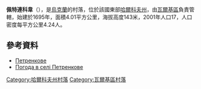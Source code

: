 {{coord|49|54|12|N|35|41|22|E|scale:100000_region:UA|display=title}}

'''佩特連科韋'''（{{lang-uk|Петренкове}}），是[[烏克蘭|烏克蘭]]的村落，位於該國東部[[哈爾科夫州|哈爾科夫州]]，由[[瓦爾基區|瓦爾基區]]負責管轄，始建於1695年，面積4.01平方公里，海拔高度143米，2001年人口17，人口密度每平方公里4.24人。

==參考資料==
* [http://gska2.rada.gov.ua/pls/z7502/A005?rdat1=09.01.2009&rf7571=32618 Петренкове]{{dead link|date=2017年11月 |bot=InternetArchiveBot |fix-attempted=yes }}
* [http://weather.in.ua/ua/har'kovskaja/20070 Погода в селі Петренкове] {{Wayback|url=http://weather.in.ua/ua/har%27kovskaja/20070 |date=20200811165200 }}

{{DEFAULTSORT:Петренкове}}
[[Category:哈爾科夫州村落|Category:哈爾科夫州村落]]
[[Category:瓦爾基區村落|Category:瓦爾基區村落]]


{{Kharkiv-geo-stub}}